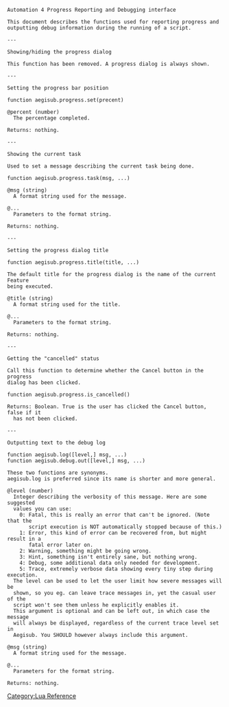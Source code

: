 {{todo|Wikify this}}

<pre>Automation 4 Progress Reporting and Debugging interface

This document describes the functions used for reporting progress and
outputting debug information during the running of a script.

---

Showing/hiding the progress dialog

This function has been removed. A progress dialog is always shown.

---

Setting the progress bar position

function aegisub.progress.set(precent)

@percent (number)
  The percentage completed.

Returns: nothing.

---

Showing the current task

Used to set a message describing the current task being done.

function aegisub.progress.task(msg, ...)

@msg (string)
  A format string used for the message.

@...
  Parameters to the format string.

Returns: nothing.

---

Setting the progress dialog title

function aegisub.progress.title(title, ...)

The default title for the progress dialog is the name of the current Feature
being executed.

@title (string)
  A format string used for the title.

@...
  Parameters to the format string.

Returns: nothing.

---

Getting the "cancelled" status

Call this function to determine whether the Cancel button in the progress
dialog has been clicked.

function aegisub.progress.is_cancelled()

Returns: Boolean. True is the user has clicked the Cancel button, false if it
  has not been clicked.

---

Outputting text to the debug log

function aegisub.log([level,] msg, ...)
function aegisub.debug.out([level,] msg, ...)

These two functions are synonyms.
aegisub.log is preferred since its name is shorter and more general.

@level (number)
  Integer describing the verbosity of this message. Here are some suggested
  values you can use:
    0: Fatal, this is really an error that can't be ignored. (Note that the
       script execution is NOT automatically stopped because of this.)
    1: Error, this kind of error can be recovered from, but might result in a
       fatal error later on.
    2: Warning, something might be going wrong.
    3: Hint, something isn't entirely sane, but nothing wrong.
    4: Debug, some additional data only needed for development.
    5: Trace, extremely verbose data showing every tiny step during execution.
  The level can be used to let the user limit how severe messages will be
  shown, so you eg. can leave trace messages in, yet the casual user of the
  script won't see them unless he explicitly enables it.
  This argument is optional and can be left out, in which case the message
  will always be displayed, regardless of the current trace level set in
  Aegisub. You SHOULD however always include this argument.

@msg (string)
  A format string used for the message.

@...
  Parameters for the format string.

Returns: nothing.</pre>

[[Category:Lua Reference]]